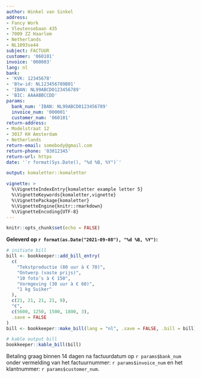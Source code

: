 ```yaml
---
author: Winkel van Sinkel
address:
- Fancy Work
- Vleutensebaan 435
- 7009 ZZ Haarlem
- Netherlands
- NL1093se44
subject: FACTUUR
customer: '060101'
invoice: '000003'
lang: nl
bank:
- 'KVK: 12345678'
- 'Btw-id: NL123456789B01'
- 'IBAN: NL99ABCD0123456789'
- 'BIC: AAAABBCCDD'
params:
  bank_num: 'IBAN: NL99ABCD0123456789'
  invoice_num: '000001'
  customer_num: '060101'
return-address:
- Modelstraat 12
- 3017 KH Amsterdam
- Netherlands
return-email: somebody@gmail.com
return-phone: '03012345'
return-url: https
date: '`r format(Sys.Date(), "%d %B, %Y")`'

output: komaletter::komaletter

vignette: >
  %\VignetteIndexEntry{komaletter example letter 5}
  %\VignetteKeywords{komaletter,vignette}
  %\VignettePackage{komaletter}
  %\VignetteEngine{knitr::rmarkdown}
  %\VignetteEncoding{UTF-8}
---
```



```r
knitr::opts_chunk$set(echo = FALSE)
```


**Geleverd op `r format(as.Date("2021-09-08"), "%d %B, %Y")`:**


```r
# initiate bill
bill <- bookkeeper::add_bill_entry(
  c(
    "Tekstproductie (80 uur à € 70)",
    "Ontwerp (vaste prijs)",
    "10 foto’s à € 150",
    "Vormgeving (30 uur à € 60)",
    "1 kg Suiker"
  ),
  c(21, 21, 21, 21, 9),
  "€",
  c(5600, 1250, 1500, 1800, 3),
  .save = FALSE
)
bill <- bookkeeper::make_bill(lang = "nl", .save = FALSE, .bill = bill)
```


```r
# kable output bill
bookkeeper::kable_bill(bill)
```


\vspace{3em}


Betaling graag binnen 14 dagen na factuurdatum op `r params$bank_num` onder vermelding van het factuurnummer: `r params$invoice_num` en het klantnummer: `r params$customer_num`.

